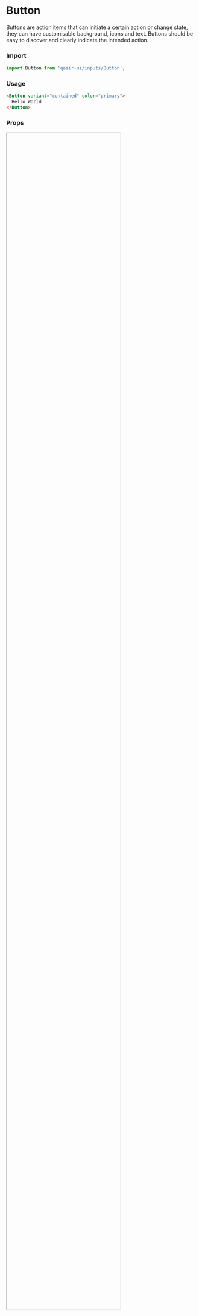 
<Meta title="Components/Inputs/Button/README" />

# Button
<Subtitle>Buttons are action items that can initiate a certain action or change state, they can have customisable background, icons and text. Buttons should be easy to discover and clearly indicate the intended action.</Subtitle>

### Import

```js
import Button from 'qasir-ui/inputs/Button';
```

### Usage

```html
<Button variant="contained" color="primary">
  Hello World
</Button>
```

### Props

<IFrame url="https://material-ui.com/api/button/#props" height="80%" defaultCollapsed />

### Design

<Figma
  url="https://www.figma.com/file/gBOrYt3aAEcgk2QZDPrWKCIl/Qasir-Design-System?node-id=3866%3A5516"
  height="50%"
  defaultCollapsed
/>